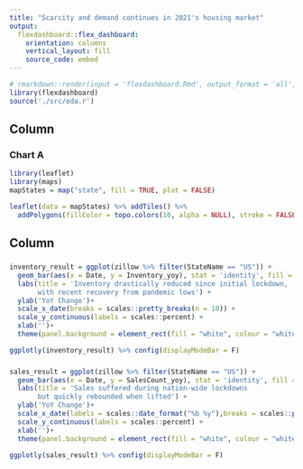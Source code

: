 ```yaml
---
title: "Scarcity and demand continues in 2021's housing market"
output: 
  flexdashboard::flex_dashboard:
    orientation: columns
    vertical_layout: fill
    source_code: embed
---
```


```r
# rmarkdown::render(input = 'flexdashboard.Rmd', output_format = 'all',output_dir = './doc', output_file = 'index.html')
library(flexdashboard)
source('./src/eda.r')
```

Column {data-width=600}
-----------------------------------------------------------------------

### Chart A

```r
library(leaflet)
library(maps)
mapStates = map("state", fill = TRUE, plot = FALSE)

leaflet(data = mapStates) %>% addTiles() %>%
  addPolygons(fillColor = topo.colors(10, alpha = NULL), stroke = FALSE)
```

Column {data-width=350}
-----------------------------------------------------------------------

### 

```r
inventory_result = ggplot(zillow %>% filter(StateName == "US")) + 
  geom_bar(aes(x = Date, y = Inventory_yoy), stat = 'identity', fill = 'orange') + 
  labs(title = 'Inventory drastically reduced since initial lockdown,
       with recent recovery from pandemic lows') +
  ylab('YoY Change')+
  scale_x_date(breaks = scales::pretty_breaks(n = 10)) +
  scale_y_continuous(labels = scales::percent) + 
  xlab('')+
  theme(panel.background = element_rect(fill = "white", colour = "white"))

ggplotly(inventory_result) %>% config(displayModeBar = F)
```

### 

```r
sales_result = ggplot(zillow %>% filter(StateName == "US")) + 
  geom_bar(aes(x = Date, y = SalesCount_yoy), stat = 'identity', fill = 'dodgerblue') + 
  labs(title = 'Sales suffered during nation-wide lockdowns 
       but quickly rebounded when lifted') +
  ylab('YoY Change')+
  scale_x_date(labels = scales::date_format("%b %y"),breaks = scales::pretty_breaks(n = 10)) +
  scale_y_continuous(labels = scales::percent) + 
  xlab('')+
  theme(panel.background = element_rect(fill = "white", colour = "white"))

ggplotly(sales_result) %>% config(displayModeBar = F)
```

